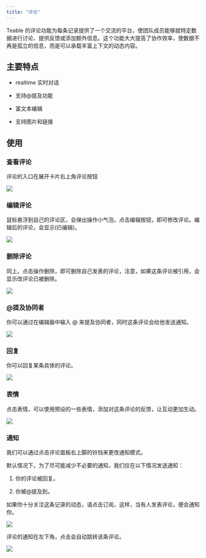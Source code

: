 ```yaml
---
title: "评论"
---
```





Teable 的评论功能为每条记录提供了一个交流的平台，使团队成员能够就特定数据进行讨论、提供反馈或添加额外信息。这个功能大大提高了协作效率，使数据不再是孤立的信息，而是可以承载丰富上下文的动态内容。

## 主要特点

* realtime 实时对话

* 支持@提及功能

* 富文本编辑

* 支持图片和链接

## 使用

### 查看评论

评论的入口在展开卡片右上角评论按钮

![](/images/ji-ben-gong-neng/ji-lu/0568186abb541c03.png)

### 编辑评论

鼠标悬浮到自己的评论区，会弹出操作小气泡，点击编辑按钮，即可修改评论。编辑后的评论，会显示(已编辑)。

![](/images/ji-ben-gong-neng/ji-lu/09280e87f37444da.png)

### 删除评论

同上，点击操作删除，即可删除自己发表的评论，注意，如果这条评论被引用，会显示改评论已被删除。

![](/images/ji-ben-gong-neng/ji-lu/e7240cacdc090d6a.png)

### @提及协同者

你可以通过在编辑器中输入 @ 来提及协同者，同时这条评论会给他发送通知。

![](/images/ji-ben-gong-neng/ji-lu/e5e2559495368c6b.png)

### 回复

你可以回复某条具体的评论。

![](/images/ji-ben-gong-neng/ji-lu/3c973bc6ffedcca9.png)

### 表情

点击表情，可以使用预设的一些表情，添加对这条评论的反馈，让互动更加生动。

![](/images/ji-ben-gong-neng/ji-lu/fcc8b88d89dcdb4b.png)

### 通知

我们可以通过点击评论面板右上脚的铃铛来更改通知模式。

默认情况下，为了尽可能减少不必要的通知，我们仅在以下情况发送通知：

1. 你的评论被回复。

2. 你被@提及到。

如果你十分关注这条记录的动态，请点击订阅，这样，当有人发表评论，便会通知你。

![](/images/ji-ben-gong-neng/ji-lu/8bf83527607c6d60.png)

评论的通知在左下角，点击会自动跳转该条评论。

![](/images/ji-ben-gong-neng/ji-lu/56c455a91ca5ddc8.png)

